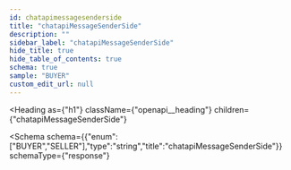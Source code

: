 ```yaml
---
id: chatapimessagesenderside
title: "chatapiMessageSenderSide"
description: ""
sidebar_label: "chatapiMessageSenderSide"
hide_title: true
hide_table_of_contents: true
schema: true
sample: "BUYER"
custom_edit_url: null
---
```



<Heading
  as={"h1"}
  className={"openapi__heading"}
  children={"chatapiMessageSenderSide"}
>
</Heading>





<Schema
  schema={{"enum":["BUYER","SELLER"],"type":"string","title":"chatapiMessageSenderSide"}}
  schemaType={"response"}
>
  
</Schema>
            